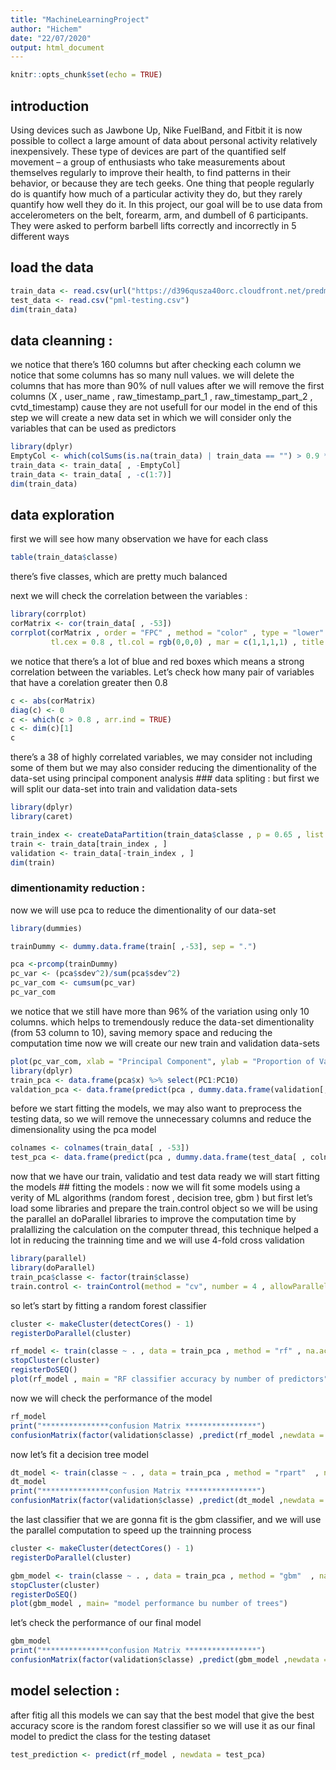 ---
title: "MachineLearningProject"
author: "Hichem"
date: "22/07/2020"
output: html_document
---

```{r setup, include=FALSE}
knitr::opts_chunk$set(echo = TRUE)
```

## introduction
Using devices such as Jawbone Up, Nike FuelBand, and Fitbit it is now possible to collect a large amount of data about personal activity relatively inexpensively. These type of devices are part of the quantified self movement – a group of enthusiasts who take measurements about themselves regularly to improve their health, to find patterns in their behavior, or because they are tech geeks. One thing that people regularly do is quantify how much of a particular activity they do, but they rarely quantify how well they do it. In this project, our goal will be to use data from accelerometers on the belt, forearm, arm, and dumbell of 6 participants. They were asked to perform barbell lifts correctly and incorrectly in 5 different ways

## load the data

```{r }
train_data <- read.csv(url("https://d396qusza40orc.cloudfront.net/predmachlearn/pml-training.csv"))
test_data <- read.csv("pml-testing.csv")
dim(train_data)
```
## data cleanning :
we notice that there's 160 columns but after checking each column we notice that some columns has so many null values.
we will delete the columns that has more than 90% of null values 
after we will remove the first columns (X , user_name , raw_timestamp_part_1 , raw_timestamp_part_2 , cvtd_timestamp) cause they are not usefull for our model
in the end of this step we will create a new data set in which we will consider only the variables that can be used as predictors 
```{r   message=FALSE , warning=FALSE}
library(dplyr)
EmptyCol <- which(colSums(is.na(train_data) | train_data == "") > 0.9 * dim(train_data)[1])
train_data <- train_data[ , -EmptyCol]
train_data <- train_data[ , -c(1:7)]
dim(train_data)
```
## data exploration
first we will see how many observation we have for each class
```{r message=FALSE , warning=FALSE}
table(train_data$classe)
```
there's five classes, which are pretty much balanced

next we will check the correlation between the variables :
```{r message=FALSE , warning=FALSE}
library(corrplot)
corMatrix <- cor(train_data[ , -53])
corrplot(corMatrix , order = "FPC" , method = "color" , type = "lower" , 
         tl.cex = 0.8 , tl.col = rgb(0,0,0) , mar = c(1,1,1,1) , title = "Correlation")
```
we notice that there's a lot of blue and red boxes which means a strong correlation between the variables.
Let's check how many pair of variables that have a corelation greater then 0.8
```{r  message=FALSE , warning=FALSE}
c <- abs(corMatrix) 
diag(c) <- 0
c <- which(c > 0.8 , arr.ind = TRUE)
c <- dim(c)[1]
c
```
there's a 38 of highly correlated variables, we may consider not including some of them but we may also consider reducing the dimentionality of the data-set using principal component analysis
### data spliting :
but first we will split our data-set into train and validation data-sets
```{r message=FALSE , warning=FALSE}
library(dplyr)
library(caret)

train_index <- createDataPartition(train_data$classe , p = 0.65 , list = FALSE)
train <- train_data[train_index , ]
validation <- train_data[-train_index , ]
dim(train)
```
### dimentionamity reduction :
now we will use pca to reduce the dimentionality of our data-set
``` {r message=FALSE , warning=FALSE}
library(dummies)

trainDummy <- dummy.data.frame(train[ ,-53], sep = ".")

pca <-prcomp(trainDummy)
pc_var <- (pca$sdev^2)/sum(pca$sdev^2)
pc_var_com <- cumsum(pc_var)
pc_var_com
```
we notice that we still have more than 96% of the variation using only 10 columns.
which helps to tremendously reduce the data-set dimentionality (from 53 column to 10),
saving memory space and reducing the computation time 
now we will create our new train and validation data-sets
``` {r message=FALSE , warning=FALSE}
plot(pc_var_com, xlab = "Principal Component", ylab = "Proportion of Variance Explained", type = "b")
library(dplyr)
train_pca <- data.frame(pca$x) %>% select(PC1:PC10)
valdation_pca <- data.frame(predict(pca , dummy.data.frame(validation[,-53], sep = "."))) %>% select(PC1:PC10) 
```

before we start fitting the models, we may also want to preprocess the testing data, so we will remove the unnecessary columns and reduce the dimensionality using the pca model
```{r message=FALSE , warning=FALSE}
colnames <- colnames(train_data[ , -53])
test_pca <- data.frame(predict(pca , dummy.data.frame(test_data[ , colnames], sep = "."))) %>% select(PC1:PC10) 
```

now that we have our train, validatio and test data ready we will start fitting the models
## fitting the models :
now we will fit some models using a verity of ML algorithms (random forest , decision tree, gbm )
but first let's load some libraries and prepare the train.control object 
so we will be using the parallel an doParallel libraries to improve the computation time by pralallizing the calculation on the computer thread, this technique helped a lot in reducing the trainning time
and we will use 4-fold cross validation 
```{r message=FALSE , warning=FALSE}
library(parallel)
library(doParallel)
train_pca$classe <- factor(train$classe)
train.control <- trainControl(method = "cv", number = 4 , allowParallel = TRUE)
```

so let's start by fitting a random forest classifier 
```{r message=FALSE , warning=FALSE}
cluster <- makeCluster(detectCores() - 1)
registerDoParallel(cluster)

rf_model <- train(classe ~ . , data = train_pca , method = "rf" , na.action = na.pass , trControl = train.control)
stopCluster(cluster)
registerDoSEQ()
plot(rf_model , main = "RF classifier accuracy by number of predictors")
```
now we will check the performance of the model 
```{r message=FALSE , warning=FALSE}
rf_model
print("***************confusion Matrix ****************")
confusionMatrix(factor(validation$classe) ,predict(rf_model ,newdata =  valdation_pca))
```
now let's fit a decision tree model  

```{r message=FALSE , warning=FALSE}
dt_model <- train(classe ~ . , data = train_pca , method = "rpart"  , na.action = na.pass)
dt_model
print("***************confusion Matrix ****************")
confusionMatrix(factor(validation$classe) ,predict(dt_model ,newdata =  valdation_pca))
```

the last classifier that we are gonna fit is the gbm classifier, and we  will use the parallel computation to  speed up the trainning process

```{r message=FALSE , warning=FALSE}
cluster <- makeCluster(detectCores() - 1)
registerDoParallel(cluster)

gbm_model <- train(classe ~ . , data = train_pca , method = "gbm"  , na.action = na.pass , verbos = FALSE , trControl = train.control)
stopCluster(cluster)
registerDoSEQ()
plot(gbm_model , main= "model performance bu number of trees")
```

let's check the performance of our final model
```{r message=FALSE , warning=FALSE}

gbm_model
print("***************confusion Matrix ****************")
confusionMatrix(factor(validation$classe) ,predict(gbm_model ,newdata =  valdation_pca))

```
## model selection : 

after fitig all this models we can say that the best model that give the best accuracy score is the random forest classifier 
so we will use it as our final model to predict the class for the testing dataset 
```{r message=FALSE , warning=FALSE}
test_prediction <- predict(rf_model , newdata = test_pca)
```
